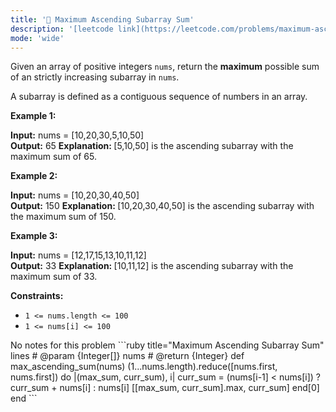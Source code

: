 ```yaml
---
title: '🧩 Maximum Ascending Subarray Sum'
description: '[leetcode link](https://leetcode.com/problems/maximum-ascending-subarray-sum/description/)'
mode: 'wide'
---
```

<Tabs>
  <Tab title="Question" icon="circle-question" iconType="regular">
    <Card>
      <p>Given an array of positive integers <code>nums</code>, return the <strong>maximum</strong> possible sum of an <span data-keyword="strictly-increasing-array">strictly increasing subarray</span> in<em> </em><code>nums</code>.</p>  <p>A subarray is defined as a contiguous sequence of numbers in an array.</p>   <p><strong class="example">Example 1:</strong></p>   <strong>Input:</strong> nums = [10,20,30,5,10,50] <br/> <strong>Output:</strong> 65 <strong>Explanation: </strong>[5,10,50] is the ascending subarray with the maximum sum of 65.   <p><strong class="example">Example 2:</strong></p>   <strong>Input:</strong> nums = [10,20,30,40,50] <br/> <strong>Output:</strong> 150 <strong>Explanation: </strong>[10,20,30,40,50] is the ascending subarray with the maximum sum of 150.   <p><strong class="example">Example 3:</strong></p>   <strong>Input:</strong> nums = [12,17,15,13,10,11,12] <br/> <strong>Output:</strong> 33 <strong>Explanation: </strong>[10,11,12] is the ascending subarray with the maximum sum of 33.    <p><strong>Constraints:</strong></p>  <ul>  <li><code>1 &lt;= nums.length &lt;= 100</code></li>  <li><code>1 &lt;= nums[i] &lt;= 100</code></li> </ul> 
    </Card>
  </Tab>
  <Tab title="Solution" icon="lightbulb" iconType="regular" >
    <Card>
      No notes for this problem
    </Card>
  <Expandable title="code">
    <CodeGroup dropdown>
```ruby title="Maximum Ascending Subarray Sum" lines
# @param {Integer[]} nums
# @return {Integer}
def max_ascending_sum(nums)
  (1...nums.length).reduce([nums.first, nums.first]) do |(max_sum, curr_sum), i|
    curr_sum = (nums[i-1] < nums[i]) ? curr_sum + nums[i] : nums[i]
    [[max_sum, curr_sum].max, curr_sum]
  end[0]
end
```
    </CodeGroup>
  </Expandable>
  </Tab>
</Tabs>